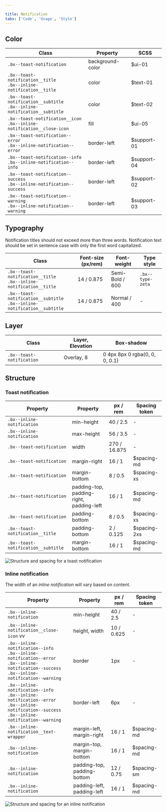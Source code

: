 ```yaml
---

title: Notification
tabs: ['Code', 'Usage', 'Style']
---
```


## Color

| Class                                                                          | Property         | SCSS        |
| ------------------------------------------------------------------------------ | ---------------- | ----------- |
| `.bx--toast-notification`                                                      | background-color | $ui-01      |
| `.bx--toast-notification__title`   </br> `.bx--inline-notification__title`       | color            | $text-01    |
| `.bx--toast-notification__subtitle`   </br> `.bx--inline-notification__subtitle` | color            | $text-02    |
| `.bx--toast-notification__icon`   </br> `.bx--inline-notification__close-icon`   | fill             | $ui-05      |
| `.bx--toast-notification--error`   </br> `.bx--inline-notification--error`       | border-left      | $support-01 |
| `.bx--toast-notification--info`   </br> `.bx--inline-notification--info`         | border-left      | $support-04 |
| `.bx--toast-notification--success`   </br> `.bx--inline-notification--success`   | border-left      | $support-02 |
| `.bx--toast-notification--warning`   </br> `.bx--inline-notification--warning`   | border-left      | $support-03 |

## Typography

Notification titles should not exceed more than three words. Notification text should be set in sentence case with only the first word capitalized.

| Class                                                                          | Font-size (px/rem) | Font-weight     | Type style       |
| ------------------------------------------------------------------------------ | ------------------ | --------------- | ---------------- |
| `.bx--toast-notification__title`   </br> `.bx--inline-notification__title`       | 14 / 0.875         | Semi-Bold / 600 | `.bx--type-zeta` |
| `.bx--toast-notification__subtitle`   </br> `.bx--inline-notification__subtitle` | 14 / 0.875         | Normal / 400    | -                |

## Layer

| Class                     | Layer, Elevation | Box-shadow                     |
| ------------------------- | ---------------- | ------------------------------ |
| `.bx--toast-notification` | Overlay, 8       | 0 4px 8px 0 rgba(0, 0, 0, 0.1) |

## Structure

### Toast notification

| Property                            | Property                                 | px / rem     | Spacing token |
| ----------------------------------- | ---------------------------------------- | ------------ | ------------- |
| `.bx--inline-notification`          | min-height                               | 40 / 2.5     | -             |
| `.bx--inline-notification`          | max-height                               | 56 / 3.5     | -             |
| `.bx--toast-notification`           | width                                    | 270 / 16.875 | -             |
| `.bx--toast-notification`           | margin-right                             | 16 / 1       | $spacing-md   |
| `.bx--toast-notification`           | margin-bottom                            | 8 / 0.5      | $spacing-xs   |
| `.bx--toast-notification`           | padding-top, padding-right, padding-left | 16 / 1       | $spacing-md   |
| `.bx--toast-notification`           | padding-bottom                           | 8 / 0.5      | $spacing-xs   |
| `.bx--toast-notification__title`    | padding-bottom                           | 2 / 0.125    | $spacing-2xs  |
| `.bx--toast-notification__subtitle` | margin-bottom                            | 16 / 1       | $spacing-md   |

<ImageComponent fixed="default" caption="Structure and spacing measurements for a toast notification | px / rem">

![Structure and spacing for a toast notification](images/notification-style-1.png)

</ImageComponent>

### Inline notification

The width of an _inline notification_ will vary based on content.

| Property                                                                                                                                                     | Property                    | px / rem   | Spacing token |
| ------------------------------------------------------------------------------------------------------------------------------------------------------------ | --------------------------- | ---------- | ------------- |
| `.bx--inline-notification`                                                                                                                                   | min-height                  | 40 / 2.5   | -             |
| `.bx--inline-notification__close-icon` vv                                                                                                                    | height, width               | 10 / 0.625 | -             |
| `.bx--inline-notification--info`   </br> `.bx--inline-notification--error`   </br> `.bx--inline-notification--success`   </br> `.bx--inline-notification--warning` | border                      | 1px        | -             |
| `.bx--inline-notification--info`   </br> `.bx--inline-notification--error`   </br> `.bx--inline-notification--success`   </br> `.bx--inline-notification--warning` | border-left                 | 6px        | -             |
| `.bx--inline-notification__text-wrapper`                                                                                                                     | margin-left, margin-right   | 16 / 1     | $spacing-md   |
| `.bx--inline-notification`                                                                                                                                   | margin-top, margin-bottom   | 16 / 1     | $spacing-md   |
| `.bx--inline-notification`                                                                                                                                   | padding-top, padding-bottom | 12 / 0.75  | $spacing-sm   |
| `.bx--inline-notification`                                                                                                                                   | padding-left, padding-left  | 16 / 1     | $spacing-md   |

<ImageComponent fixed="default" caption="Structure and spacing measurements for a inline notification | px / rem">

![Structure and spacing for an inline notification](images/notification-style-2.png)

</ImageComponent>
